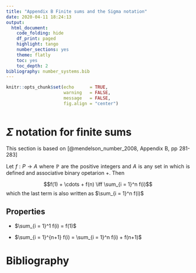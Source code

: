 ```yaml
---
title: "Appendix B Finite sums and the Sigma notation"
date: 2020-04-11 18:24:13
output:
  html_document:
    code_folding: hide
    df_print: paged
    highlight: tango
    number_sections: yes
    theme: flatly
    toc: yes
    toc_depth: 2
bibliography: number_systems.bib
---
```


<style>

body {
text-align: justify}

</style>

```r
knitr::opts_chunk$set(echo      = TRUE, 
                      warning   = FALSE, 
                      message   = FALSE,
                      fig.align = "center")
```

```r


```

# $\Sigma$ notation for finite sums

This section is based on [@mendelson_number_2008, Appendix B, pp 281-283]

Let $f: P \rightarrow A$ where $\mathbb{P}$ are the positive integers and $A$ is any set in which is defined and associative binary opetarion $+$. Then

$$f(1) + \cdots + f(n) \iff \sum_{i = 1}^n f(i)$$
which the last term is also written as $\sum_{i = 1}^n f(i)$

## Properties

- $\sum_{i = 1}^1 f(i) = f(1)$

- $\sum_{i = 1}^{n+1} f(i) = \sum_{i = 1}^n f(i) + f(n+1)$

# Bibliography

